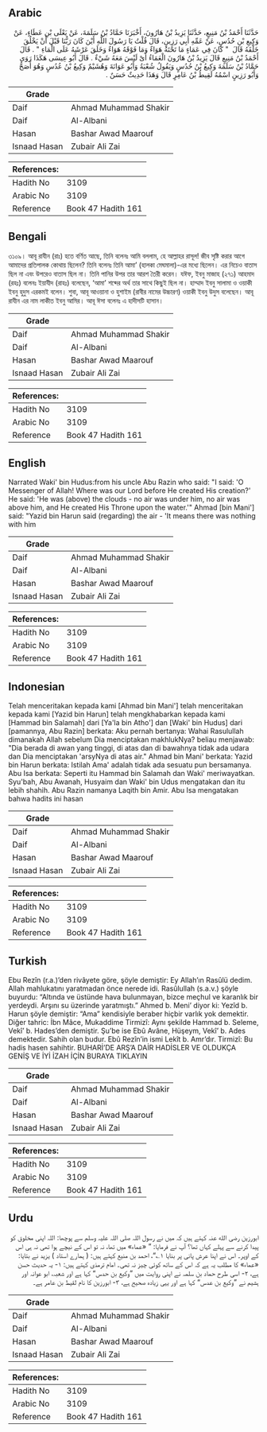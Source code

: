 ## Arabic


<div dir="rtl" lang="ar" style={{fontSize:'larger',backgroundColor:'#f8f9fa',padding:20}}>
حَدَّثَنَا أَحْمَدُ بْنُ مَنِيعٍ، حَدَّثَنَا يَزِيدُ بْنُ هَارُونَ، أَخْبَرَنَا حَمَّادُ بْنُ سَلَمَةَ، عَنْ يَعْلَى بْنِ عَطَاءٍ، عَنْ وَكِيعِ بْنِ حُدُسٍ، عَنْ عَمِّهِ أَبِي رَزِينٍ، قَالَ قُلْتُ يَا رَسُولَ اللَّهِ أَيْنَ كَانَ رَبُّنَا قَبْلَ أَنْ يَخْلُقَ خَلْقَهُ قَالَ ‏ "‏ كَانَ فِي عَمَاءٍ مَا تَحْتَهُ هَوَاءٌ وَمَا فَوْقَهُ هَوَاءٌ وَخَلَقَ عَرْشَهُ عَلَى الْمَاءِ ‏"‏ ‏.‏ قَالَ أَحْمَدُ بْنُ مَنِيعٍ قَالَ يَزِيدُ بْنُ هَارُونَ الْعَمَاءُ أَىْ لَيْسَ مَعَهُ شَيْءٌ ‏.‏ قَالَ أَبُو عِيسَى هَكَذَا رَوَى حَمَّادُ بْنُ سَلَمَةَ وَكِيعُ بْنُ حُدُسٍ وَيَقُولُ شُعْبَةُ وَأَبُو عَوَانَةَ وَهُشَيْمٌ وَكِيعُ بْنُ عُدُسٍ وَهُوَ أَصَحُّ وَأَبُو رَزِينٍ اسْمُهُ لَقِيطُ بْنُ عَامِرٍ قَالَ وَهَذَا حَدِيثٌ حَسَنٌ ‏.‏
</div>
<div style={{backgroundColor:'#f8f9fa',padding:20, marginBottom: 10}}><table> <thead> <tr> <th>Grade</th> <th></th> </tr> </thead> <tbody> <tr><td>Daif</td><td>Ahmad Muhammad Shakir</td></tr><tr><td>Daif</td><td>Al-Albani</td></tr><tr><td>Hasan</td><td>Bashar Awad Maarouf</td></tr><tr><td>Isnaad Hasan</td><td>Zubair Ali Zai</td></tr></tbody></table><table> <thead> <tr> <th>References:</th> <th></th> </tr> </thead> <tbody><tr><td>Hadith No</td><td>3109</td></tr><tr><td>Arabic No</td><td>3109</td></tr><tr><td>Reference</td><td>Book 47 Hadith 161</td></tr></tbody></table></div>

## Bengali


<div dir="ltr" lang="bn" style={{fontSize:'larger',backgroundColor:'#f8f9fa',padding:20}}>
৩১০৯। আবূ রাযীন (রাঃ) হতে বর্ণিত আছে, তিনি বলেনঃ আমি বললাম, হে আল্লাহর রাসূল! জীব সৃষ্টি করার আগে আমাদের প্রতিপালক কোথায় ছিলেন? তিনি বলেনঃ তিনি আমা’ (হালকা মেঘমালা)-এর মধ্যে ছিলেন। এর নিচেও বাতাস ছিল না এবং উপরেও বাতাস ছিল না। তিনি পানির উপর তার আরশ তৈরী করেন। যঈফ, ইবনু মাজাহ (২৭১) আহমাদ (রহঃ) বলেনঃ ইয়াযীদ (রাহঃ) বলেছেন, ‘আমা’ শব্দের অর্থ তার সাথে কিছুই ছিল না। হাম্মাদ ইবনু সালামা ও ওয়াকী ইবনু হুদুস এরকমই বলেন। শুবা, আবূ আওয়ানা ও হুশাইম (রাবীর নামের উচ্চারণ) ওয়াকী ইবনু উদুস বলেছেন। আবূ রাযীন এর নাম লাকীত ইবনু আমির। আবূ ঈসা বলেনঃ এ হাদীসটি হাসান।
</div>
<div style={{backgroundColor:'#f8f9fa',padding:20, marginBottom: 10}}><table> <thead> <tr> <th>Grade</th> <th></th> </tr> </thead> <tbody> <tr><td>Daif</td><td>Ahmad Muhammad Shakir</td></tr><tr><td>Daif</td><td>Al-Albani</td></tr><tr><td>Hasan</td><td>Bashar Awad Maarouf</td></tr><tr><td>Isnaad Hasan</td><td>Zubair Ali Zai</td></tr></tbody></table><table> <thead> <tr> <th>References:</th> <th></th> </tr> </thead> <tbody><tr><td>Hadith No</td><td>3109</td></tr><tr><td>Arabic No</td><td>3109</td></tr><tr><td>Reference</td><td>Book 47 Hadith 161</td></tr></tbody></table></div>

## English


<div dir="ltr" lang="en" style={{fontSize:'larger',backgroundColor:'#f8f9fa',padding:20}}>
Narrated Waki' bin Hudus:from his uncle Abu Razin who said: "I said: 'O Messenger of Allah! Where was our Lord before He created His creation?' He said: 'He was (above) the clouds - no air was under him, no air was above him, and He created His Throne upon the water.'" Ahmad [bin Mani'] said: "Yazid bin Harun said (regarding) the air - 'It means there was nothing with him
</div>
<div style={{backgroundColor:'#f8f9fa',padding:20, marginBottom: 10}}><table> <thead> <tr> <th>Grade</th> <th></th> </tr> </thead> <tbody> <tr><td>Daif</td><td>Ahmad Muhammad Shakir</td></tr><tr><td>Daif</td><td>Al-Albani</td></tr><tr><td>Hasan</td><td>Bashar Awad Maarouf</td></tr><tr><td>Isnaad Hasan</td><td>Zubair Ali Zai</td></tr></tbody></table><table> <thead> <tr> <th>References:</th> <th></th> </tr> </thead> <tbody><tr><td>Hadith No</td><td>3109</td></tr><tr><td>Arabic No</td><td>3109</td></tr><tr><td>Reference</td><td>Book 47 Hadith 161</td></tr></tbody></table></div>

## Indonesian


<div dir="ltr" lang="id" style={{fontSize:'larger',backgroundColor:'#f8f9fa',padding:20}}>
Telah menceritakan kepada kami [Ahmad bin Mani'] telah menceritakan kepada kami [Yazid bin Harun] telah mengkhabarkan kepada kami [Hammad bin Salamah] dari [Ya'la bin Atho'] dan [Waki' bin Hudus] dari [pamannya, Abu Razin] berkata: Aku pernah bertanya: Wahai Rasulullah dimanakah Allah sebelum Dia menciptakan makhlukNya? beliau menjawab: "Dia berada di awan yang tinggi, di atas dan di bawahnya tidak ada udara dan Dia menciptakan 'arsyNya di atas air." Ahmad bin Mani' berkata: Yazid bin Harun berkata: Istilah Ama' adalah tidak ada sesuatu pun bersamanya. Abu Isa berkata: Seperti itu Hammad bin Salamah dan Waki' meriwayatkan. Syu'bah, Abu Awanah, Husyaim dan Waki' bin Udus mengatakan dan itu lebih shahih. Abu Razin namanya Laqith bin Amir. Abu Isa mengatakan bahwa hadits ini hasan
</div>
<div style={{backgroundColor:'#f8f9fa',padding:20, marginBottom: 10}}><table> <thead> <tr> <th>Grade</th> <th></th> </tr> </thead> <tbody> <tr><td>Daif</td><td>Ahmad Muhammad Shakir</td></tr><tr><td>Daif</td><td>Al-Albani</td></tr><tr><td>Hasan</td><td>Bashar Awad Maarouf</td></tr><tr><td>Isnaad Hasan</td><td>Zubair Ali Zai</td></tr></tbody></table><table> <thead> <tr> <th>References:</th> <th></th> </tr> </thead> <tbody><tr><td>Hadith No</td><td>3109</td></tr><tr><td>Arabic No</td><td>3109</td></tr><tr><td>Reference</td><td>Book 47 Hadith 161</td></tr></tbody></table></div>

## Turkish


<div dir="ltr" lang="tr" style={{fontSize:'larger',backgroundColor:'#f8f9fa',padding:20}}>
Ebu Rezîn (r.a.)’den rivâyete göre, şöyle demiştir: Ey Allah’ın Rasûlü dedim. Allah mahlukatını yaratmadan önce nerede idi. Rasûlullah (s.a.v.) şöyle buyurdu: “Altında ve üstünde hava bulunmayan, bizce meçhul ve karanlık bir yerdeydi. Arşını su üzerinde yaratmıştı.” Ahmed b. Meni’ diyor ki: Yezîd b. Harun şöyle demiştir: “Ama” kendisiyle beraber hiçbir varlık yok demektir. Diğer tahric: İbn Mâce, Mukaddime Tirmizî: Aynı şekilde Hammad b. Seleme, Vekî’ b. Hades’den demiştir. Şu’be ise Ebû Avâne, Hüşeym, Vekî’ b. Ades demektedir. Sahih olan budur. Ebû Rezîn’in ismi Lekît b. Amr’dır. Tirmizî: Bu hadis hasen sahihtir. BUHARİ’DE ARŞ’A DAİR HADİSLER VE OLDUKÇA GENİŞ VE İYİ İZAH İÇİN BURAYA TIKLAYIN
</div>
<div style={{backgroundColor:'#f8f9fa',padding:20, marginBottom: 10}}><table> <thead> <tr> <th>Grade</th> <th></th> </tr> </thead> <tbody> <tr><td>Daif</td><td>Ahmad Muhammad Shakir</td></tr><tr><td>Daif</td><td>Al-Albani</td></tr><tr><td>Hasan</td><td>Bashar Awad Maarouf</td></tr><tr><td>Isnaad Hasan</td><td>Zubair Ali Zai</td></tr></tbody></table><table> <thead> <tr> <th>References:</th> <th></th> </tr> </thead> <tbody><tr><td>Hadith No</td><td>3109</td></tr><tr><td>Arabic No</td><td>3109</td></tr><tr><td>Reference</td><td>Book 47 Hadith 161</td></tr></tbody></table></div>

## Urdu


<div dir="rtl" lang="ur" style={{fontSize:'larger',backgroundColor:'#f8f9fa',padding:20}}>
ابورزین رضی الله عنہ کہتے ہیں کہ میں نے رسول اللہ صلی اللہ علیہ وسلم سے پوچھا: اللہ اپنی مخلوق کو پیدا کرنے سے پہلے کہاں تھا؟ آپ نے فرمایا: ” «عماء» میں تھا، نہ تو اس کے نیچے ہوا تھی نہ ہی اس کے اوپر۔ اس نے اپنا عرش پانی پر بنایا ۱؎“، احمد بن منیع کہتے ہیں: ( ہمارے استاد ) یزید نے بتایا: «عماء» کا مطلب یہ ہے کہ اس کے ساتھ کوئی چیز نہ تھی۔ امام ترمذی کہتے ہیں: ۱- یہ حدیث حسن ہے، ۲- اسی طرح حماد بن سلمہ نے اپنی روایت میں ”وكيع بن حدس“ کہا ہے اور شعبہ، ابو عوانہ اور ہشیم نے ”وكيع بن عدس“ کہا ہے اور یہی زیادہ صحیح ہے، ۳- ابورزین کا نام لقیط بن عامر ہے۔
</div>
<div style={{backgroundColor:'#f8f9fa',padding:20, marginBottom: 10}}><table> <thead> <tr> <th>Grade</th> <th></th> </tr> </thead> <tbody> <tr><td>Daif</td><td>Ahmad Muhammad Shakir</td></tr><tr><td>Daif</td><td>Al-Albani</td></tr><tr><td>Hasan</td><td>Bashar Awad Maarouf</td></tr><tr><td>Isnaad Hasan</td><td>Zubair Ali Zai</td></tr></tbody></table><table> <thead> <tr> <th>References:</th> <th></th> </tr> </thead> <tbody><tr><td>Hadith No</td><td>3109</td></tr><tr><td>Arabic No</td><td>3109</td></tr><tr><td>Reference</td><td>Book 47 Hadith 161</td></tr></tbody></table></div>